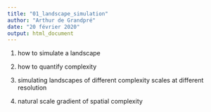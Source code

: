 ```yaml
---
title: "01_landscape_simulation"
author: "Arthur de Grandpré"
date: "20 février 2020"
output: html_document
---
```


1. how to simulate a landscape

2. how to quantify complexity

3. simulating landscapes of different complexity scales at different resolution

4. natural scale gradient of spatial complexity

